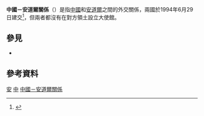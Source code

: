{{not|中華民國與安道爾關係}}
{{Dablink|關於其他「中」字國家與「安」字國家的外交關係，詳見'''[[中安關係|中安關係 (消歧義)]]'''。}}

{{Infobox bilateral relations|中國－安道爾|Andorra|PRC|map=Andorra China Locator.png|mission1=未設立|mission2=[[中國駐西班牙大使館|中國駐西班牙大使館]]兼轄|envoytitle1=无|envoytitle2=[[中國駐安道爾大使列表|大使]]|envoy2=[[吴海涛_(外交官)|吴海涛]]兼駐}}

'''中國－安道爾關係'''（{{lang-ca|Relacions Xina-Andorra}}）是指[[中國|中國]]和[[安道爾|安道爾]]之間的外交關係，兩國於1994年6月29日建交<ref>{{cite web|url=http://news.xinhuanet.com/world/2014-07/01/c_126696085.htm|title=中国安道尔举行建交20周年庆祝活动|publisher=新華社|date=2014-07-01|accessdate=2015-05-31|archive-date=2014-09-28|archive-url=https://web.archive.org/web/20140928031230/http://news.xinhuanet.com/world/2014-07/01/c_126696085.htm|dead-url=no}}</ref>，但兩者都沒有在對方領土設立大使館。

== 參見 ==
{{Portal box|國際關係|中國|中華人民共和國|安道爾|歐洲|image4=Flag of Andorra.svg}}
* {{link-en|安道爾外交|Foreign relations of Andorra}}

== 參考資料 ==
{{Reflist|2}}

{{中華人民共和國外交}}
{{安道爾外交}}
[[Category:中歐關係|安]]
[[Category:安道爾雙邊關係|中]]
[[Category:中國－安道爾關係|]]